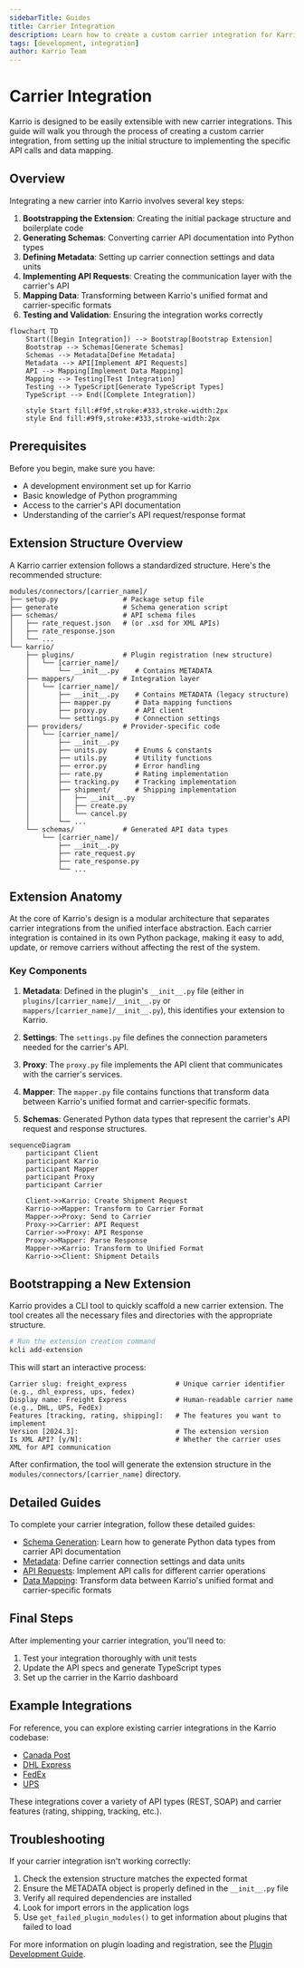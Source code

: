 ```yaml
---
sidebarTitle: Guides
title: Carrier Integration
description: Learn how to create a custom carrier integration for Karrio
tags: [development, integration]
author: Karrio Team
---
```


# Carrier Integration

Karrio is designed to be easily extensible with new carrier integrations. This guide will walk you through the process of creating a custom carrier integration, from setting up the initial structure to implementing the specific API calls and data mapping.

## Overview

Integrating a new carrier into Karrio involves several key steps:

1. **Bootstrapping the Extension**: Creating the initial package structure and boilerplate code
2. **Generating Schemas**: Converting carrier API documentation into Python types
3. **Defining Metadata**: Setting up carrier connection settings and data units
4. **Implementing API Requests**: Creating the communication layer with the carrier's API
5. **Mapping Data**: Transforming between Karrio's unified format and carrier-specific formats
6. **Testing and Validation**: Ensuring the integration works correctly

```mermaid
flowchart TD
    Start([Begin Integration]) --> Bootstrap[Bootstrap Extension]
    Bootstrap --> Schemas[Generate Schemas]
    Schemas --> Metadata[Define Metadata]
    Metadata --> API[Implement API Requests]
    API --> Mapping[Implement Data Mapping]
    Mapping --> Testing[Test Integration]
    Testing --> TypeScript[Generate TypeScript Types]
    TypeScript --> End([Complete Integration])

    style Start fill:#f9f,stroke:#333,stroke-width:2px
    style End fill:#9f9,stroke:#333,stroke-width:2px
```

## Prerequisites

Before you begin, make sure you have:

- A development environment set up for Karrio
- Basic knowledge of Python programming
- Access to the carrier's API documentation
- Understanding of the carrier's API request/response format

## Extension Structure Overview

A Karrio carrier extension follows a standardized structure. Here's the recommended structure:

```text
modules/connectors/[carrier_name]/
├── setup.py                # Package setup file
├── generate                # Schema generation script
├── schemas/                # API schema files
│   ├── rate_request.json   # (or .xsd for XML APIs)
│   ├── rate_response.json
│   └── ...
└── karrio/
    ├── plugins/            # Plugin registration (new structure)
    │   └── [carrier_name]/
    │       └── __init__.py    # Contains METADATA
    ├── mappers/            # Integration layer
    │   └── [carrier_name]/
    │       ├── __init__.py    # Contains METADATA (legacy structure)
    │       ├── mapper.py      # Data mapping functions
    │       ├── proxy.py       # API client
    │       └── settings.py    # Connection settings
    ├── providers/          # Provider-specific code
    │   └── [carrier_name]/
    │       ├── __init__.py
    │       ├── units.py       # Enums & constants
    │       ├── utils.py       # Utility functions
    │       ├── error.py       # Error handling
    │       ├── rate.py        # Rating implementation
    │       ├── tracking.py    # Tracking implementation
    │       ├── shipment/      # Shipping implementation
    │       │   ├── __init__.py
    │       │   ├── create.py
    │       │   └── cancel.py
    │       └── ...
    └── schemas/            # Generated API data types
        └── [carrier_name]/
            ├── __init__.py
            ├── rate_request.py
            ├── rate_response.py
            └── ...
```

## Extension Anatomy

At the core of Karrio's design is a modular architecture that separates carrier integrations from the unified interface abstraction. Each carrier integration is contained in its own Python package, making it easy to add, update, or remove carriers without affecting the rest of the system.

### Key Components

1. **Metadata**: Defined in the plugin's `__init__.py` file (either in `plugins/[carrier_name]/__init__.py` or `mappers/[carrier_name]/__init__.py`), this identifies your extension to Karrio.

2. **Settings**: The `settings.py` file defines the connection parameters needed for the carrier's API.

3. **Proxy**: The `proxy.py` file implements the API client that communicates with the carrier's services.

4. **Mapper**: The `mapper.py` file contains functions that transform data between Karrio's unified format and carrier-specific formats.

5. **Schemas**: Generated Python data types that represent the carrier's API request and response structures.

```mermaid
sequenceDiagram
    participant Client
    participant Karrio
    participant Mapper
    participant Proxy
    participant Carrier

    Client->>Karrio: Create Shipment Request
    Karrio->>Mapper: Transform to Carrier Format
    Mapper->>Proxy: Send to Carrier
    Proxy->>Carrier: API Request
    Carrier->>Proxy: API Response
    Proxy->>Mapper: Parse Response
    Mapper->>Karrio: Transform to Unified Format
    Karrio->>Client: Shipment Details
```

## Bootstrapping a New Extension

Karrio provides a CLI tool to quickly scaffold a new carrier extension. The tool creates all the necessary files and directories with the appropriate structure.

```bash
# Run the extension creation command
kcli add-extension
```

This will start an interactive process:

```text
Carrier slug: freight_express            # Unique carrier identifier (e.g., dhl_express, ups, fedex)
Display name: Freight Express            # Human-readable carrier name (e.g., DHL, UPS, FedEx)
Features [tracking, rating, shipping]:   # The features you want to implement
Version [2024.3]:                        # The extension version
Is XML API? [y/N]:                       # Whether the carrier uses XML for API communication
```

After confirmation, the tool will generate the extension structure in the `modules/connectors/[carrier_name]` directory.

## Detailed Guides

To complete your carrier integration, follow these detailed guides:

- [Schema Generation](/docs/developing/carrier-integration/schema-generation): Learn how to generate Python data types from carrier API documentation
- [Metadata](/docs/developing/carrier-integration/metadata): Define carrier connection settings and data units
- [API Requests](/docs/developing/carrier-integration/api-requests): Implement API calls for different carrier operations
- [Data Mapping](/docs/developing/carrier-integration/data-mapping): Transform data between Karrio's unified format and carrier-specific formats

## Final Steps

After implementing your carrier integration, you'll need to:

1. Test your integration thoroughly with unit tests
2. Update the API specs and generate TypeScript types
3. Set up the carrier in the Karrio dashboard

## Example Integrations

For reference, you can explore existing carrier integrations in the Karrio codebase:

- [Canada Post](https://github.com/karrioapi/karrio/tree/main/modules/connectors/canadapost)
- [DHL Express](https://github.com/karrioapi/karrio/tree/main/modules/connectors/dhl_express)
- [FedEx](https://github.com/karrioapi/karrio/tree/main/modules/connectors/fedex)
- [UPS](https://github.com/karrioapi/karrio/tree/main/modules/connectors/ups)

These integrations cover a variety of API types (REST, SOAP) and carrier features (rating, shipping, tracking, etc.).

## Troubleshooting

If your carrier integration isn't working correctly:

1. Check the extension structure matches the expected format
2. Ensure the METADATA object is properly defined in the `__init__.py` file
3. Verify all required dependencies are installed
4. Look for import errors in the application logs
5. Use `get_failed_plugin_modules()` to get information about plugins that failed to load

For more information on plugin loading and registration, see the [Plugin Development Guide](/docs/developing/plugin-development).


